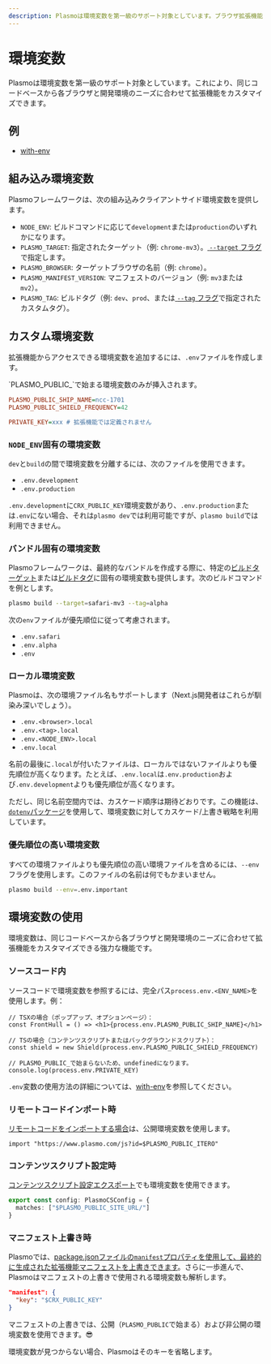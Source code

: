 ```yaml
---
description: Plasmoは環境変数を第一級のサポート対象としています。ブラウザ拡張機能での使用方法を学びましょう。
---
```



# 環境変数

Plasmoは環境変数を第一級のサポート対象としています。これにより、同じコードベースから各ブラウザと開発環境のニーズに合わせて拡張機能をカスタマイズできます。

## 例

- [with-env](https://github.com/PlasmoHQ/examples/tree/main/with-env)

## 組み込み環境変数

Plasmoフレームワークは、次の組み込みクライアントサイド環境変数を提供します。

- `NODE_ENV`: ビルドコマンドに応じて`development`または`production`のいずれかになります。
- `PLASMO_TARGET`: 指定されたターゲット（例: `chrome-mv3`）。[ `--target` フラグ](/framework/workflows/build#with-a-specific-target)で指定します。
- `PLASMO_BROWSER`: ターゲットブラウザの名前（例: `chrome`）。
- `PLASMO_MANIFEST_VERSION`: マニフェストのバージョン（例: `mv3`または`mv2`）。
- `PLASMO_TAG`: ビルドタグ（例: `dev`、`prod`、または[ `--tag` フラグ](/framework/workflows/build#with-a-custom-tag)で指定されたカスタムタグ）。

## カスタム環境変数

拡張機能からアクセスできる環境変数を追加するには、`.env`ファイルを作成します。

<Callout emoji="⚠️">
  `PLASMO_PUBLIC_`で始まる環境変数のみが挿入されます。
</Callout>

```ini
PLASMO_PUBLIC_SHIP_NAME=ncc-1701
PLASMO_PUBLIC_SHIELD_FREQUENCY=42

PRIVATE_KEY=xxx # 拡張機能では定義されません
```

### `NODE_ENV`固有の環境変数

`dev`と`build`の間で環境変数を分離するには、次のファイルを使用できます。

- `.env.development`
- `.env.production`

`.env.development`に`CRX_PUBLIC_KEY`環境変数があり、`.env.production`または`.env`にない場合、それは`plasmo dev`では利用可能ですが、`plasmo build`では利用できません。

### バンドル固有の環境変数

Plasmoフレームワークは、最終的なバンドルを作成する際に、特定の[ビルドターゲット](/framework/workflows/build#with-a-specific-target)または[ビルドタグ](/framework/workflows/build#with-a-custom-tag)に固有の環境変数も提供します。次のビルドコマンドを例とします。

```sh
plasmo build --target=safari-mv3 --tag=alpha
```

次の`env`ファイルが優先順位に従って考慮されます。

- `.env.safari`
- `.env.alpha`
- `.env`

### ローカル環境変数

Plasmoは、次の環境ファイル名もサポートします（Next.js開発者はこれらが馴染み深いでしょう）。

- `.env.<browser>.local`
- `.env.<tag>.local`
- `.env.<NODE_ENV>.local`
- `.env.local`

名前の最後に`.local`が付いたファイルは、ローカルではないファイルよりも優先順位が高くなります。たとえば、`.env.local`は`.env.production`および`.env.development`よりも優先順位が高くなります。

ただし、同じ名前空間内では、カスケード順序は期待どおりです。この機能は、[`dotenv`パッケージ](https://www.npmjs.com/package/dotenv)を使用して、環境変数に対してカスケード/上書き戦略を利用しています。

### 優先順位の高い環境変数

すべての環境ファイルよりも優先順位の高い環境ファイルを含めるには、`--env`フラグを使用します。このファイルの名前は何でもかまいません。

```sh
plasmo build --env=.env.important
```

## 環境変数の使用

環境変数は、同じコードベースから各ブラウザと開発環境のニーズに合わせて拡張機能をカスタマイズできる強力な機能です。

### ソースコード内

ソースコードで環境変数を参照するには、完全パス`process.env.<ENV_NAME>`を使用します。例：

```tsx
// TSXの場合（ポップアップ、オプションページ）：
const FrontHull = () => <h1>{process.env.PLASMO_PUBLIC_SHIP_NAME}</h1>

// TSの場合（コンテンツスクリプトまたはバックグラウンドスクリプト）：
const shield = new Shield(process.env.PLASMO_PUBLIC_SHIELD_FREQUENCY)

// PLASMO_PUBLIC_で始まらないため、undefinedになります。
console.log(process.env.PRIVATE_KEY)
```

`.env`変数の使用方法の詳細については、[with-env](https://github.com/PlasmoHQ/examples/tree/main/with-env)を参照してください。

### リモートコードインポート時

[リモートコードをインポートする場合](/framework/remote-code)は、公開環境変数を使用します。

```tsx
import "https://www.plasmo.com/js?id=$PLASMO_PUBLIC_ITERO"
```

### コンテンツスクリプト設定時

[コンテンツスクリプト設定エクスポート](/framework/content-scripts#customizing-content-script-config)でも環境変数を使用できます。

```ts
export const config: PlasmoCSConfig = {
  matches: ["$PLASMO_PUBLIC_SITE_URL/"]
}
```

### マニフェスト上書き時

Plasmoでは、[package.jsonファイルの`manifest`プロパティを使用して、最終的に生成された拡張機能マニフェストを上書きできます](/framework/customization/manifest)。さらに一歩進んで、Plasmoはマニフェストの上書きで使用される環境変数も解析します。

```json
"manifest": {
  "key": "$CRX_PUBLIC_KEY"
}
```

マニフェストの上書きでは、公開（`PLASMO_PUBLIC`で始まる）および非公開の環境変数を使用できます。😎

<Callout emoji="⚠️">
  環境変数が見つからない場合、Plasmoはそのキーを省略します。
</Callout>
